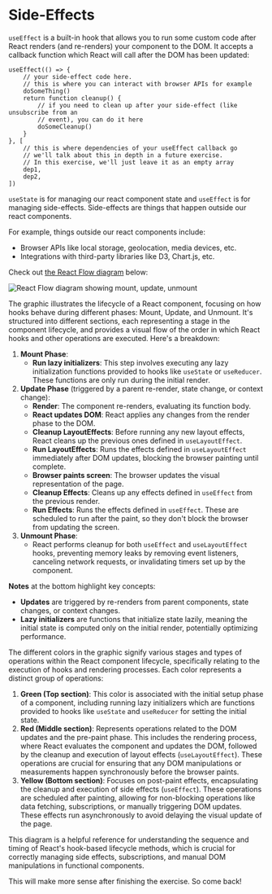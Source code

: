 # Side-Effects

<EpicVideo url="https://www.epicreact.dev/workshops/react-hooks/intro-to-side-effects" />

`useEffect` is a built-in hook that allows you to run some custom code
after React renders (and re-renders) your component to the DOM. It accepts a
callback function which React will call after the DOM has been updated:

```tsx
useEffect(() => {
	// your side-effect code here.
	// this is where you can interact with browser APIs for example
	doSomeThing()
	return function cleanup() {
		// if you need to clean up after your side-effect (like unsubscribe from an
		// event), you can do it here
		doSomeCleanup()
	}
}, [
	// this is where dependencies of your useEffect callback go
	// we'll talk about this in depth in a future exercise.
	// In this exercise, we'll just leave it as an empty array
	dep1,
	dep2,
])
```

`useState` is for managing our react component state and `useEffect` is for
managing side-effects. Side-effects are things that happen outside our react
components.

For example, things outside our react components include:

- Browser APIs like local storage, geolocation, media devices, etc.
- Integrations with third-party libraries like D3, Chart.js, etc.

Check out [the React Flow diagram](https://github.com/donavon/hook-flow) below:

![React Flow diagram showing mount, update, unmount](/hook-flow.png)

The graphic illustrates the lifecycle of a React component, focusing on how
hooks behave during different phases: Mount, Update, and Unmount. It's
structured into different sections, each representing a stage in the component
lifecycle, and provides a visual flow of the order in which React hooks and
other operations are executed. Here's a breakdown:

1. **Mount Phase**:
   - **Run lazy initializers**: This step involves executing any lazy
     initialization functions provided to hooks like `useState` or `useReducer`.
     These functions are only run during the initial render.
2. **Update Phase** (triggered by a parent re-render, state change, or context
   change):
   - **Render**: The component re-renders, evaluating its function body.
   - **React updates DOM**: React applies any changes from the render phase to
     the DOM.
   - **Cleanup LayoutEffects**: Before running any new layout effects, React
     cleans up the previous ones defined in `useLayoutEffect`.
   - **Run LayoutEffects**: Runs the effects defined in `useLayoutEffect`
     immediately after DOM updates, blocking the browser painting until
     complete.
   - **Browser paints screen**: The browser updates the visual representation of
     the page.
   - **Cleanup Effects**: Cleans up any effects defined in `useEffect` from the
     previous render.
   - **Run Effects**: Runs the effects defined in `useEffect`. These are
     scheduled to run after the paint, so they don't block the browser from
     updating the screen.
3. **Unmount Phase**:
   - React performs cleanup for both `useEffect` and `useLayoutEffect` hooks,
     preventing memory leaks by removing event listeners, canceling network
     requests, or invalidating timers set up by the component.

**Notes** at the bottom highlight key concepts:

- **Updates** are triggered by re-renders from parent components, state changes,
  or context changes.
- **Lazy initializers** are functions that initialize state lazily, meaning the
  initial state is computed only on the initial render, potentially optimizing
  performance.

The different colors in the graphic signify various stages and types of
operations within the React component lifecycle, specifically relating to the
execution of hooks and rendering processes. Each color represents a distinct
group of operations:

1. **Green (Top section)**: This color is associated with the initial setup
   phase of a component, including running lazy initializers which are functions
   provided to hooks like `useState` and `useReducer` for setting the initial
   state.
2. **Red (Middle section)**: Represents operations related to the
   DOM updates and the pre-paint phase. This includes the rendering process,
   where React evaluates the component and updates the DOM, followed by the
   cleanup and execution of layout effects (`useLayoutEffect`). These operations
   are crucial for ensuring that any DOM manipulations or measurements happen
   synchronously before the browser paints.
3. **Yellow (Bottom section)**: Focuses on post-paint effects, encapsulating the
   cleanup and execution of side effects (`useEffect`). These operations are
   scheduled after painting, allowing for non-blocking operations like data
   fetching, subscriptions, or manually triggering DOM updates. These effects
   run asynchronously to avoid delaying the visual update of the page.

This diagram is a helpful reference for understanding the sequence and timing of
React's hook-based lifecycle methods, which is crucial for correctly managing
side effects, subscriptions, and manual DOM manipulations in functional
components.

This will make more sense after finishing the exercise. So come back!
